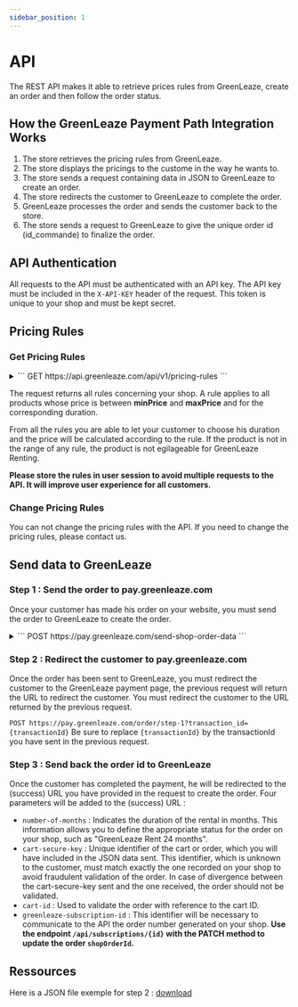 ```yaml
---
sidebar_position: 1
---
```


# API

The REST API makes it able to retrieve prices rules from GreenLeaze, create an order and then follow the order status.

## How the GreenLeaze Payment Path Integration Works

1. The store retrieves the pricing rules from GreenLeaze.
2. The store displays the pricings to the custome in the way he wants to.
3. The store sends a request containing data in JSON to GreenLeaze to create an order.
4. The store redirects the customer to GreenLeaze to complete the order.
5. GreenLeaze processes the order and sends the customer back to the store.
6. The store sends a request to GreenLeaze to give the unique order id (id_commande) to finalize the order.

## API Authentication

All requests to the API must be authenticated with an API key. The API key must be included in the `X-API-KEY` header of the request. This token is unique to your shop and must be kept secret.

## Pricing Rules

### Get Pricing Rules

<details>
<summary>
```
GET https://api.greenleaze.com/api/v1/pricing-rules
```
</summary>
```json title="Request response"
[
  //...
  {
    "id": 30,
    "name": "0 2000 1 mois",
    "rule": "(1.2* [[prixHT]] /11.9) + (1.2-[[rate]])*[[prixHT]]/11.9", // [[rate]] represent the taxes of the product (tva)
    "minPrice": "0.00",
    "maxPrice": "2000.00",
    "duration": 6 // Can be 6, 12, 18 or 24 months
  }
  //...
]
```
</details>

The request returns all rules concerning your shop. A rule applies to all products whose price is between **minPrice** and **maxPrice** and for the corresponding duration.

From all the rules you are able to let your customer to choose his duration and the price will be calculated according to the rule. If the product is not in the range of any rule, the product is not egilageable for GreenLeaze Renting.

**Please store the rules in user session to avoid multiple requests to the API. It will improve user experience for all customers.**

### Change Pricing Rules

You can not change the pricing rules with the API. If you need to change the pricing rules, please contact us.

## Send data to GreenLeaze

### Step 1 : Send the order to pay.greenleaze.com

Once your customer has made his order on your website, you must send the order to GreenLeaze to create the order.

<details>
<summary>
```
POST https://pay.greenleaze.com/send-shop-order-data
```
</summary>
```json title="Request body"
[
  //...
  {
    "transactionId": "",// (String, Required) : Random generated id. Used by pay.greenleaze.com to associate all data to the transaction_id spectified in the redirection URL of the customer.
    "shop": "", //(Object, Required) : Shops informations.
    "urls": [], //(Object, Required) : All shop's URL 
    "shop": "", // (String, Required) :  principal URL of the shop, format domain.extension (ex: amazon.fr or fnac.com).
    "success": "", // (String, Required) : redirection URL in case of paiement success.
    "failure": "", // (String, Required) : redirection URL in case of paiement failure.
    "language": "", // (String, Required) : Langage used by the shop - iso format (ex: fr or en).
    "customer": "", // (Object, Optional) : Info about the customer.
    "firstName": "", // (String, Optional) : Customer's firstname.
    "lastName": "", // (String, Optional) : Customer's lastname.
    "company": "", // (String, Optional) : Society of client, can be null.
    "email": "", // (String, Optional) : Email of the customer.
    "addresses": [
      // ... 
    ], // (Array, Optional) : Address of the customer - See below for the address format.
    "products": [
      // ...
    ], // (Array, Required) : List of products ordered by the customer - See below for the product format.
    "cartId": "", // (String, Required) : Cart id.
    "cartSecureKey": "", // (String, Required) : Cart secure key.
    "totalInitialFees": 0.00 // (Float, Required) : Initial fees : mainly delivery fees, but also assembly or file fees if any...
  }
]
```

It is necessary to provide both a delivery address and an invoice address. In the case where they are the same, you must reverse the values of delivery and invoice by adjusting `true` and `false` respectively.

```json title="Address format"
{
  "country": "", // (String, Required) : Country code of the address.
  "company": "", // (String, Optional) : Company name (can be empty).
  "firstName": "", // (String, Required) : First name associated with the address.
  "lastName": "", // (String, Required) : Last name associated with the address.
  "street": "", // (String, Required) : Street of the address.
  "postCode": "", // (String, Required) : Postal code of the address.
  "city": "", // (String, Required) : City of the address.
  "phone": "", // (String, Required) : Phone number associated with the address.
  "delivery": true, // (Boolean, Required) : Indicates if the address is for delivery.
  "invoice": false // (Boolean, Required) : Indicates if the address is for billing.
}
```

```json title="Product format"
{
  "name": "", // (String, Required) : Name of the product.
  "unitPrice": 0, // (Integer, Required) : Unit price of the product.
  "vat": 0, // (Integer, Required) : VAT applicable on the product.
  "quantity": 0, // (Integer, Required) : Quantity ordered of the product.
  "combination": {
    "name": "" // (String, Required) : Description of the combination. If single product without declination put the product name.
  },
  "imageUrl": "" // (String, Required) : URL of the product image.
}
```

</details>

### Step 2 : Redirect the customer to pay.greenleaze.com

Once the order has been sent to GreenLeaze, you must redirect the customer to the GreenLeaze payment page, the previous request will return the URL to redirect the customer.
You must redirect the customer to the URL returned by the previous request.

`POST https://pay.greenleaze.com/order/step-1?transaction_id={transactionId}`
Be sure to replace `{transactionId}` by the transactionId you have sent in the previous request.

### Step 3 : Send back the order id to GreenLeaze

Once the customer has completed the payment, he will be redirected to the (success) URL you have provided in the request to create the order.
Four parameters will be added to the (success) URL :

- `number-of-months` : Indicates the duration of the rental in months. This information allows you to define the appropriate status for the order on your shop, such as "GreenLeaze Rent 24 months".
- `cart-secure-key` : Unique identifier of the cart or order, which you will have included in the JSON data sent. This identifier, which is unknown to the customer, must match exactly the one recorded on your shop to avoid fraudulent validation of the order. In case of divergence between the cart-secure-key sent and the one received, the order should not be validated.
- `cart-id` : Used to validate the order with reference to the cart ID.
- `greenleaze-subscription-id` : This identifier will be necessary to communicate to the API the order number generated on your shop. **Use the endpoint `/api/subscriptions/{id}` with the PATCH method to update the order `shopOrderId`.**

## Ressources

Here is a JSON file exemple for step 2 : [download ](./file/exemple.json)
